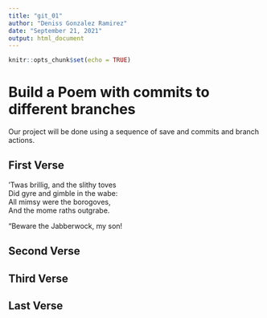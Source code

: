 ```yaml
---
title: "git_01"
author: "Deniss Gonzalez Ramirez"
date: "September 21, 2021"
output: html_document
---
```


```r
knitr::opts_chunk$set(echo = TRUE)
```
# Build a Poem with commits to different branches
Our project will be done using a sequence of save and commits and branch actions.
<!-- Do not modify or change any text in "!--" bracketed areas such as this --- these are instructions to
you, if you change any of this the git program will notice it and compromise your git merging strategy !-->

## First Verse 
<!--Put the first five lines of a poem by Lewis Carrol in this section!-->

’Twas brillig, and the slithy toves  
      Did gyre and gimble in the wabe:  
All mimsy were the borogoves,  
      And the mome raths outgrabe.  

“Beware the Jabberwock, my son!


## Second Verse
<!--Put the first five lines of a poem by Robert Frost here!-->



## Third Verse
<!--Put the first two verses of The Walrus and the Carpenter here!-->

## Last Verse
<!--Put a short poem of your choice 8-20 lines,here!-->
